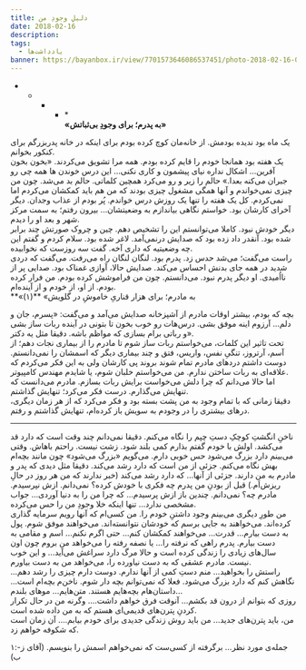 ```yaml
---
title: دلیلِ وجودِ من
date: 2018-02-16
description: 
tags:
  - یادداشت‌ها
banner: https://bayanbox.ir/view/7701573646086537451/photo-2018-02-16-00-18-14.jpg
---
```


* * * * *\
**«به پدرم؛ برای وجودِ بی‌ثباتش»**

یک ماه بود ندیده‌ بودمش. از خانه‌مان کوچ کرده بودم برای اینکه در خانه پدربزرگم برای کنکور بخوانم.\
یک هفته بود همانجا خودم را قایم کرده بودم. همه مرا تشویق می‌کردند. «بخون بخون آفرین... اشکال نداره نیای پیشمون و کاری نکنی... این درس خوندن ها همه چی رو جبران می‌کنه بعدا.» حالم را زیر و رو می‌کرد همچین کلماتی. حالم بد می‌شد. چون من چیزی نمی‌خواندم و آنها همگی مشغول چیزی بودند که من هم باید کمکشان می‌کردم اما نمی‌کردم. کل یک هفته را تنها یک روزش درس خواندم. پُر بودم از عذاب وجدان. دیگر آخرای کارشان بود. خواستم نگاهی بیاندازم به وضعیتشان... بیرون رفتم؛ به سمت مرکز شهر و بعد او را دیدم.\
دیگر خودش نبود. کاملا می‌توانستم این را تشخیص دهم. چین و چروک صورتش چند برابر شده بود. آنقدر داد زده بود که صدایش در‌نمی‌آمد. لاغر شده بود. سلام کردم و گفتم این چه وضعیتیه که داری آخه. گفت سه روز‌ست که نخوابیده.\
راست می‌گفت؛ می‌‌شد حدس زد. پدرم بود‌. لنگان لنگان راه می‌رفت. می‌گفت که دردی شدید در همه‌ جای بدنش احساس می‌کند. صدایش حالا، آوازی غمناک بود. صدایی پر از نااُمیدی. او دیگر پدرم نبود‌. می‌دانستم. چون من فراموشش کرده بودم. من فرار کرده بودم. از او، از خودم و از آینده‌ام.\
**«به مادرم؛ برای هزار قناریِ خاموشِ در گلویش» **(۱)

بچه که بودم، بیشتر اوقات مادرم از آشپزخانه صدایش می‌آمد و می‌گفت: «پسرم، جان و دلم... آرزوم اینه موفق بشی. درس‌هات رو خوب بخون تا بتونی در آینده ربات ساز بشی و رباتی برام بسازی که مواظم باشه. دقیقا مثل یه دکتر».\
تحت تاثیر این کلمات، می‌خواستم ربات ساز شوم تا مادرم را از بیماری نجات دهم؛ از آسم، آرتروز، تنگیِ نفس، واریس، فتق و چند بیماری دیگر که اسمشان را نمی‌دانستم. دوست داشتم درد‌های مادرم تمام شوند بروند پی کارشان ولی به این فکر می‌کردم که علاقه‌ای به ربات ساختن ندارم. من می‌خواستم خلبان شوم، یا شایدم مهندس کامپیوتر.\
اما حالا می‌دانم که چرا دلش می‌خواست برایش ربات بسازم. مادرم می‌دانست که تنهایش می‌گذارم. درست فکر می‌کرد؛ تنهایش گذاشتم.\
دقیقا زمانی که با تمام وجود به من پشت بسته بود و فکر می‌کرد که از هر زمان دیگری، در‌های بیشتری را در وجودم به سویش باز کرده‌ام، تنهایش گذاشتم و رفتم.

* * * * *

ناخنِ انگشتِ کوچکِ دستِ چپم را نگاه می‌کنم. دقیقا نمی‌دانم چند وقت است که دارد قد می‌کشد. اولش با خودم گفتم بذارم کمی بلند شود. زشت نیست. راحتم باهاش. وقتی می‌بینم دارد بزرگ می‌شود حس خوبی دارم. می‌گویم «بزرگ می‌شود» چون مانند بچه‌ام بهش نگاه می‌کنم. جزئی از من است که دارد رشد می‌کند. دقیقا مثل دیدی که پدر و مادرم به من دارند. جزئی از آنها... که دارد رشد می‌کند (خبر ندارند که من هر روز در حالِ‌ ریزش‌اَم.) قبل از بودنِ من پدرم چه فکری با خودش کرده؟ نمی‌دانم. ازش نپرسیدم. مادرم چه؟ نمی‌دانم. چندین باز ازش پرسیدم... که چرا من را به دنیا آوردی... جواب مشخصی ندارد... تنها اینکه خلا وجودِ من را حس می‌کرده.\
من طورِ دیگری می‌بینم وجود داشتنِ خودم را. من کسی‌ام که آنها رویم سرمایه گذاری کرده‌اند. می‌خواهند به جایی برسم که خودشان نتوانسته‌اند. می‌خواهند موفق شوم. پول به دست بیارم... قدرت... می‌خواهند کمکشان کنم... حتی اگرم نکنم... اسم و مقامی به دست بیارم. پدرم راهی که نرفته را... یا نصفه رفته را می‌خواهد من بروم چون اون سال‌های زیادی را زندگی کرده است و حالا مرگ دارد سراغش می‌آید... و این خوب نیست. مادرم عشقی که به دست نیاورده را، می‌خواهد من به دست بیاورم.\
راستش را بخواهید... منم دستِ کمی از آنها ندارم. دوست دارم چیزی را رشد دهم... نگاهش کنم که دارد بزرگ می‌شود. فعلا که نمی‌توانم بچه‌ دار شوم. ناخن‌م بچه‌ام است... داستان‌هام بچه‌هایم هستند. متن‌هایم... موهای بلندم...\
روزی که بتوانم از درون قد بکشم... آنوقت فرق خواهم داشت.... وگرنه من در حال تکرار کردنِ پترن‌های قدیمی‌ای هستم که به من داده شده است.\
من، باید پترن‌های جدید... من باید روش زندگی جدیدی برای خودم بیابم.... آن زمان است که شکوفه خواهم زد.

۱:جمله‌ی مورد نظر... برگرفته از کسی‌ست که نمی‌خواهم اسمش را بنویسم. (آقای ز-ب)